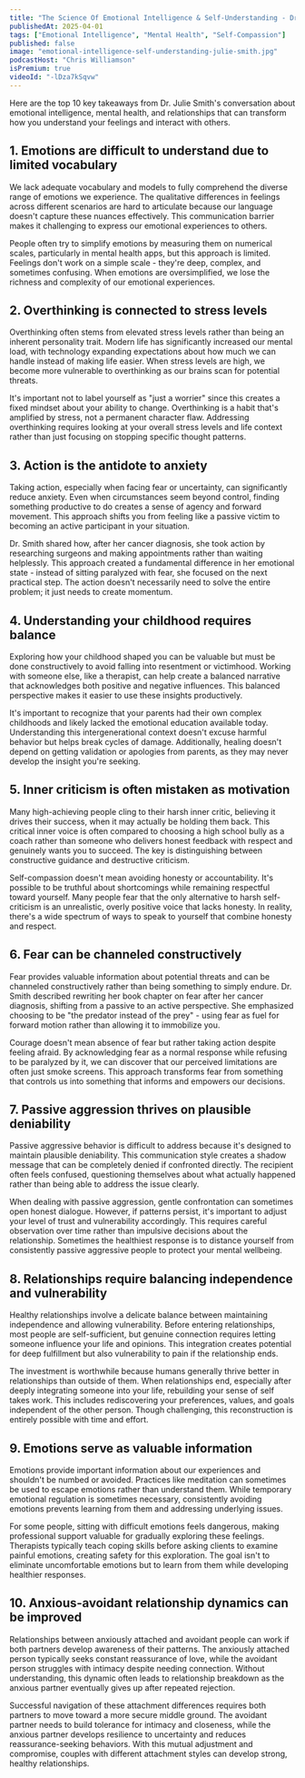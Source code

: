 ```yaml
---
title: "The Science Of Emotional Intelligence & Self-Understanding - Dr Julie Smith"
publishedAt: 2025-04-01
tags: ["Emotional Intelligence", "Mental Health", "Self-Compassion"]
published: false
image: "emotional-intelligence-self-understanding-julie-smith.jpg"
podcastHost: "Chris Williamson"
isPremium: true
videoId: "-lDza7kSqvw"
---
```



<PodcastSummaryPageLayout frontmatter={frontmatter}>

Here are the top 10 key takeaways from Dr. Julie Smith's conversation about emotional intelligence, mental health, and relationships that can transform how you understand your feelings and interact with others.

## 1. Emotions are difficult to understand due to limited vocabulary

We lack adequate vocabulary and models to fully comprehend the diverse range of emotions we experience. The qualitative differences in feelings across different scenarios are hard to articulate because our language doesn't capture these nuances effectively. This communication barrier makes it challenging to express our emotional experiences to others.

People often try to simplify emotions by measuring them on numerical scales, particularly in mental health apps, but this approach is limited. Feelings don't work on a simple scale - they're deep, complex, and sometimes confusing. When emotions are oversimplified, we lose the richness and complexity of our emotional experiences.

## 2. Overthinking is connected to stress levels

Overthinking often stems from elevated stress levels rather than being an inherent personality trait. Modern life has significantly increased our mental load, with technology expanding expectations about how much we can handle instead of making life easier. When stress levels are high, we become more vulnerable to overthinking as our brains scan for potential threats.

It's important not to label yourself as "just a worrier" since this creates a fixed mindset about your ability to change. Overthinking is a habit that's amplified by stress, not a permanent character flaw. Addressing overthinking requires looking at your overall stress levels and life context rather than just focusing on stopping specific thought patterns.

## 3. Action is the antidote to anxiety

Taking action, especially when facing fear or uncertainty, can significantly reduce anxiety. Even when circumstances seem beyond control, finding something productive to do creates a sense of agency and forward movement. This approach shifts you from feeling like a passive victim to becoming an active participant in your situation.

Dr. Smith shared how, after her cancer diagnosis, she took action by researching surgeons and making appointments rather than waiting helplessly. This approach created a fundamental difference in her emotional state - instead of sitting paralyzed with fear, she focused on the next practical step. The action doesn't necessarily need to solve the entire problem; it just needs to create momentum.

## 4. Understanding your childhood requires balance

Exploring how your childhood shaped you can be valuable but must be done constructively to avoid falling into resentment or victimhood. Working with someone else, like a therapist, can help create a balanced narrative that acknowledges both positive and negative influences. This balanced perspective makes it easier to use these insights productively.

It's important to recognize that your parents had their own complex childhoods and likely lacked the emotional education available today. Understanding this intergenerational context doesn't excuse harmful behavior but helps break cycles of damage. Additionally, healing doesn't depend on getting validation or apologies from parents, as they may never develop the insight you're seeking.

## 5. Inner criticism is often mistaken as motivation

Many high-achieving people cling to their harsh inner critic, believing it drives their success, when it may actually be holding them back. This critical inner voice is often compared to choosing a high school bully as a coach rather than someone who delivers honest feedback with respect and genuinely wants you to succeed. The key is distinguishing between constructive guidance and destructive criticism.

Self-compassion doesn't mean avoiding honesty or accountability. It's possible to be truthful about shortcomings while remaining respectful toward yourself. Many people fear that the only alternative to harsh self-criticism is an unrealistic, overly positive voice that lacks honesty. In reality, there's a wide spectrum of ways to speak to yourself that combine honesty and respect.

## 6. Fear can be channeled constructively

Fear provides valuable information about potential threats and can be channeled constructively rather than being something to simply endure. Dr. Smith described rewriting her book chapter on fear after her cancer diagnosis, shifting from a passive to an active perspective. She emphasized choosing to be "the predator instead of the prey" - using fear as fuel for forward motion rather than allowing it to immobilize you.

Courage doesn't mean absence of fear but rather taking action despite feeling afraid. By acknowledging fear as a normal response while refusing to be paralyzed by it, we can discover that our perceived limitations are often just smoke screens. This approach transforms fear from something that controls us into something that informs and empowers our decisions.

## 7. Passive aggression thrives on plausible deniability

Passive aggressive behavior is difficult to address because it's designed to maintain plausible deniability. This communication style creates a shadow message that can be completely denied if confronted directly. The recipient often feels confused, questioning themselves about what actually happened rather than being able to address the issue clearly.

When dealing with passive aggression, gentle confrontation can sometimes open honest dialogue. However, if patterns persist, it's important to adjust your level of trust and vulnerability accordingly. This requires careful observation over time rather than impulsive decisions about the relationship. Sometimes the healthiest response is to distance yourself from consistently passive aggressive people to protect your mental wellbeing.

## 8. Relationships require balancing independence and vulnerability

Healthy relationships involve a delicate balance between maintaining independence and allowing vulnerability. Before entering relationships, most people are self-sufficient, but genuine connection requires letting someone influence your life and opinions. This integration creates potential for deep fulfillment but also vulnerability to pain if the relationship ends.

The investment is worthwhile because humans generally thrive better in relationships than outside of them. When relationships end, especially after deeply integrating someone into your life, rebuilding your sense of self takes work. This includes rediscovering your preferences, values, and goals independent of the other person. Though challenging, this reconstruction is entirely possible with time and effort.

## 9. Emotions serve as valuable information

Emotions provide important information about our experiences and shouldn't be numbed or avoided. Practices like meditation can sometimes be used to escape emotions rather than understand them. While temporary emotional regulation is sometimes necessary, consistently avoiding emotions prevents learning from them and addressing underlying issues.

For some people, sitting with difficult emotions feels dangerous, making professional support valuable for gradually exploring these feelings. Therapists typically teach coping skills before asking clients to examine painful emotions, creating safety for this exploration. The goal isn't to eliminate uncomfortable emotions but to learn from them while developing healthier responses.

## 10. Anxious-avoidant relationship dynamics can be improved

Relationships between anxiously attached and avoidant people can work if both partners develop awareness of their patterns. The anxiously attached person typically seeks constant reassurance of love, while the avoidant person struggles with intimacy despite needing connection. Without understanding, this dynamic often leads to relationship breakdown as the anxious partner eventually gives up after repeated rejection.

Successful navigation of these attachment differences requires both partners to move toward a more secure middle ground. The avoidant partner needs to build tolerance for intimacy and closeness, while the anxious partner develops resilience to uncertainty and reduces reassurance-seeking behaviors. With this mutual adjustment and compromise, couples with different attachment styles can develop strong, healthy relationships.

</PodcastSummaryPageLayout>
